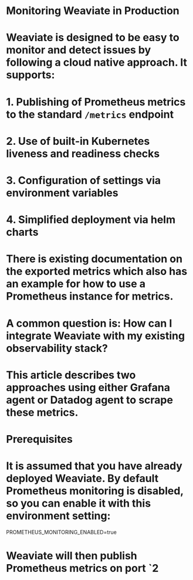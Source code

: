 # Monitoring Weaviate in Production

# Weaviate is designed to be easy to monitor and detect issues by following a cloud native approach. It supports:
# 1. Publishing of Prometheus metrics to the standard `/metrics` endpoint
# 2. Use of built-in Kubernetes liveness and readiness checks
# 3. Configuration of settings via environment variables
# 4. Simplified deployment via helm charts

# There is existing documentation on the exported metrics which also has an example for how to use a Prometheus instance for metrics.

# A common question is: How can I integrate Weaviate with my existing observability stack?
# This article describes two approaches using either Grafana agent or Datadog agent to scrape these metrics.

# Prerequisites
# It is assumed that you have already deployed Weaviate. By default Prometheus monitoring is disabled, so you can enable it with this environment setting:
PROMETHEUS_MONITORING_ENABLED=true

# Weaviate will then publish Prometheus metrics on port `2
